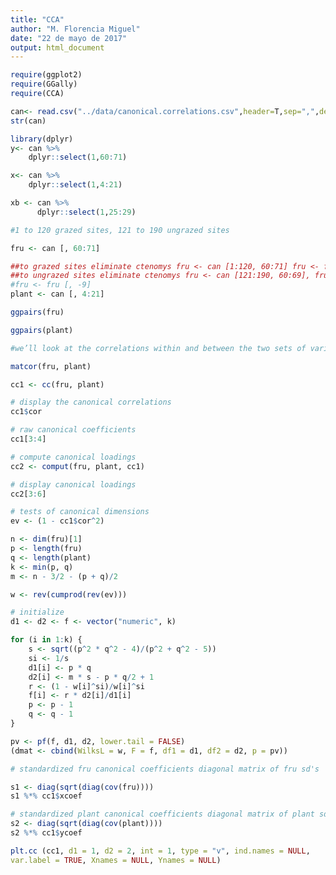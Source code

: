 ```yaml
---
title: "CCA"
author: "M. Florencia Miguel"
date: "22 de mayo de 2017"
output: html_document
---
```


```r

require(ggplot2)
require(GGally)
require(CCA)

```


```r

can<- read.csv("../data/canonical.correlations.csv",header=T,sep=",",dec=".",na.strings="NA")
str(can)

```

```r
library(dplyr)
y<- can %>% 
    dplyr::select(1,60:71) 

x<- can %>%  
    dplyr::select(1,4:21)

xb <- can %>%  
      dplyr::select(1,25:29)

```

```r
#1 to 120 grazed sites, 121 to 190 ungrazed sites

fru <- can [, 60:71]

##to grazed sites eliminate ctenomys fru <- can [1:120, 60:71] fru <- fru[,-10]
##to ungrazed sites eliminate ctenomys fru <- can [121:190, 60:69], fru <- fru[,-9]
#fru <- fru [, -9]
plant <- can [, 4:21]

```

```r

ggpairs(fru)

ggpairs(plant)


```

```r

#we’ll look at the correlations within and between the two sets of variables using the matcor function from the CCA package.

matcor(fru, plant)

```

```r

cc1 <- cc(fru, plant)

# display the canonical correlations
cc1$cor

# raw canonical coefficients
cc1[3:4]

# compute canonical loadings
cc2 <- comput(fru, plant, cc1)

# display canonical loadings
cc2[3:6]


```

```r

# tests of canonical dimensions
ev <- (1 - cc1$cor^2)

n <- dim(fru)[1]
p <- length(fru)
q <- length(plant)
k <- min(p, q)
m <- n - 3/2 - (p + q)/2

w <- rev(cumprod(rev(ev)))

# initialize
d1 <- d2 <- f <- vector("numeric", k)

for (i in 1:k) {
    s <- sqrt((p^2 * q^2 - 4)/(p^2 + q^2 - 5))
    si <- 1/s
    d1[i] <- p * q
    d2[i] <- m * s - p * q/2 + 1
    r <- (1 - w[i]^si)/w[i]^si
    f[i] <- r * d2[i]/d1[i]
    p <- p - 1
    q <- q - 1
}

pv <- pf(f, d1, d2, lower.tail = FALSE)
(dmat <- cbind(WilksL = w, F = f, df1 = d1, df2 = d2, p = pv))
```

```r
# standardized fru canonical coefficients diagonal matrix of fru sd's

s1 <- diag(sqrt(diag(cov(fru))))
s1 %*% cc1$xcoef

# standardized plant canonical coefficients diagonal matrix of plant sd's
s2 <- diag(sqrt(diag(cov(plant))))
s2 %*% cc1$ycoef

```

```r
plt.cc (cc1, d1 = 1, d2 = 2, int = 1, type = "v", ind.names = NULL,
var.label = TRUE, Xnames = NULL, Ynames = NULL)


```

